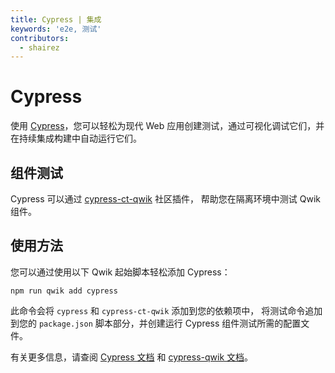 ```yaml
---
title: Cypress | 集成
keywords: 'e2e, 测试'
contributors:
  - shairez
---
```


# Cypress 

使用 [Cypress](https://www.cypress.io)，您可以轻松为现代 Web 应用创建测试，通过可视化调试它们，并在持续集成构建中自动运行它们。


## 组件测试

Cypress 可以通过 [cypress-ct-qwik](https://github.com/qwikifiers/cypress-qwik) 社区插件，
帮助您在隔离环境中测试 Qwik 组件。




## 使用方法

您可以通过使用以下 Qwik 起始脚本轻松添加 Cypress：

```shell
npm run qwik add cypress
```

此命令会将 `cypress` 和 `cypress-ct-qwik` 添加到您的依赖项中，
将测试命令追加到您的 `package.json` 脚本部分，并创建运行 Cypress 组件测试所需的配置文件。


有关更多信息，请查阅 [Cypress 文档](https://docs.cypress.io/guides/overview/why-cypress) 和 [cypress-qwik 文档](https://github.com/qwikifiers/cypress-qwik)。
